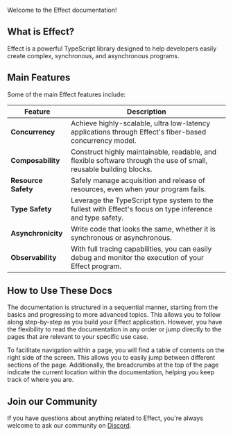 Welcome to the Effect documentation!

## What is Effect?

Effect is a powerful TypeScript library designed to help developers
easily create complex, synchronous, and asynchronous programs.

## Main Features

Some of the main Effect features include:

| Feature             | Description                                                                                                        |
| ------------------- | ------------------------------------------------------------------------------------------------------------------ |
| **Concurrency**     | Achieve highly-scalable, ultra low-latency applications through Effect's fiber-based concurrency model.            |
| **Composability**   | Construct highly maintainable, readable, and flexible software through the use of small, reusable building blocks. |
| **Resource Safety** | Safely manage acquisition and release of resources, even when your program fails.                                  |
| **Type Safety**     | Leverage the TypeScript type system to the fullest with Effect's focus on type inference and type safety.          |
| **Asynchronicity**  | Write code that looks the same, whether it is synchronous or asynchronous.                                         |
| **Observability**   | With full tracing capabilities, you can easily debug and monitor the execution of your Effect program.             |

## How to Use These Docs

The documentation is structured in a sequential manner, starting from the basics and progressing to more advanced topics. This allows you to follow along step-by-step as you build your Effect application. However, you have the flexibility to read the documentation in any order or jump directly to the pages that are relevant to your specific use case.

To facilitate navigation within a page, you will find a table of contents on the right side of the screen. This allows you to easily jump between different sections of the page. Additionally, the breadcrumbs at the top of the page indicate the current location within the documentation, helping you keep track of where you are.

## Join our Community

If you have questions about anything related to Effect,
you're always welcome to ask our community on [Discord](https://discord.gg/effect-ts).
